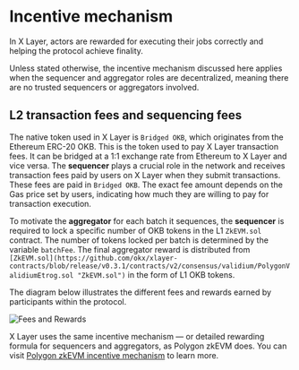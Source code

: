 # Incentive mechanism
In X Layer, actors are rewarded for executing their jobs correctly and helping the protocol achieve finality.

<Tip title="Note">Unless stated otherwise, the incentive mechanism discussed here applies when the sequencer and aggregator roles are decentralized, meaning there are no trusted sequencers or aggregators involved.</Tip>

## L2 transaction fees and sequencing fees
The native token used in X Layer is `Bridged OKB`, which originates from the Ethereum ERC-20 OKB. This is the token used to pay X Layer transaction fees. It can be bridged at a 1:1 exchange rate from Ethereum to X Layer and vice versa.
The **sequencer** plays a crucial role in the network and receives transaction fees paid by users on X Layer when they submit transactions. These fees are paid in `Bridged OKB`. The exact fee amount depends on the Gas price set by users, indicating how much they are willing to pay for transaction execution.

To motivate the **aggregator** for each batch it sequences, the **sequencer** is required to lock a specific number of OKB tokens in the L1 `ZkEVM.sol` contract. The number of tokens locked per batch is determined by the variable `batchFee`. The final aggregator reward is distributed from `[ZkEVM.sol](https://github.com/okx/xlayer-contracts/blob/release/v0.3.1/contracts/v2/consensus/validium/PolygonValidiumEtrog.sol "ZkEVM.sol")` in the form of L1 OKB tokens.

The diagram below illustrates the different fees and rewards earned by participants within the protocol.

![Fees and Rewards](./img/fees-and-rewards.jpg)

<Tip title="Note">X Layer uses the same incentive mechanism — or detailed rewarding formula for sequencers and aggregators, as Polygon zkEVM does. You can visit [Polygon zkEVM incentive mechanism](https://wiki.polygon.technology/docs/zkevm/protocol/incentive-mechanism/ "Polygon zkEVM incentive mechanism") to learn more.</Tip>